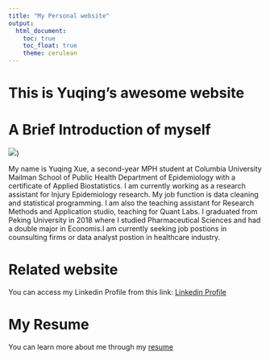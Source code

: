 ```yaml
---
title: "My Personal website"
output: 
  html_document:
    toc: true
    toc_float: true
    theme: cerulean
---
```


# This is Yuqing's awesome website

# A Brief Introduction of myself

![](Yuqing Xue.jpg)) 

My name is Yuqing Xue, a second-year MPH student at Columbia University Mailman School of Public Health Department of Epidemiology with a certificate of Applied Biostatistics. I am currently working as a research assistant for Injury Epidemiology research. My job function is data cleaning and statistical programming. I am also the teaching assistant for Research Methods and Application studio, teaching for Quant Labs. I graduated from Peking University in 2018 where I studied Pharmaceutical Sciences and had a double major in Economis.I am currently seeking job postions in counsulting firms or data analyst postion in healthcare industry.


# Related website

You can access my Linkedin Profile from this link:
[Linkedin Profile](https://www.linkedin.com/in/yuqing-xue-342a4b168/)

# My Resume

You can learn more about me through my [resume](resume.html)
